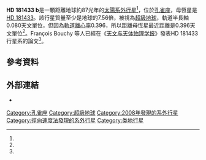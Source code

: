 {{Planetbox begin 
| name = HD 181433 b
}} 
{{Planetbox star
| star = [[HD_181433|HD 181433]]
| constell = [[孔雀座|孔雀座]]
| RA = {{RA|19|25|09.5663}}<ref name="simbad">{{cite web|url=http://simbad.u-strasbg.fr/simbad/sim-id?protocol=html&Ident=hd+181433&NbIdent=1&Radius=10&Radius.unit=arcmin&submit=submit+id|title=NLTT 47732 -- High proper-motion star|work=SIMBAD|accessdate=2008-10-02|archive-date=2019-06-08|archive-url=https://web.archive.org/web/20190608125331/http://simbad.u-strasbg.fr/simbad/sim-id?protocol=html&Ident=hd+181433&NbIdent=1&Radius=10&Radius.unit=arcmin&submit=submit+id|dead-url=no}}</ref>
| DEC = {{DEC|-66|28|07.671}}<ref name="simbad" />
| app_mag = 8.38<ref name="simbad" />
| dist_ly = 87 ± 3<ref name="vanleeuwen07">{{cite web|url=http://webviz.u-strasbg.fr/viz-bin/VizieR-5?-out.add=.&-source=I/311/hip2&recno=95152|title=HIP 95152|author=van Leeuwen, F.|year=2007|work=Hipparcos, the New Reduction: The Astrometric Catalogue|accessdate=2008-10-02|archive-date=2017-08-02|archive-url=https://web.archive.org/web/20170802085828/http://webviz.u-strasbg.fr/viz-bin/VizieR-5?-out.add=.&-source=I%2F311%2Fhip2&recno=95152|dead-url=no}}</ref>
| dist_pc = 26.8 ± 0.8
| class = K5V<ref name="esa97">{{cite web|url=http://webviz.u-strasbg.fr/viz-bin/VizieR-S?HIP%2095467|title=HIP 95152|work=The Hipparcos and Tycho Catalogues: The Hipparcos Main Catalogue|year=1997|author=ESA|accessdate=2008-10-02|archive-date=2016-03-03|archive-url=https://web.archive.org/web/20160303230020/http://webviz.u-strasbg.fr/viz-bin/VizieR-S?HIP%2095467|dead-url=no}}</ref>
| mass = 0.78<ref name="schneider" />
| temperature = 4962 ± 134<ref name="schneider" />
| metallicity = 0.33 ± 0.13<ref name="schneider" />
}}
{{Planetbox orbit 
| semimajor = 0.080<ref name="schneider">{{cite web|url=http://exoplanet.eu/planet.php?p1=HD+181433&p2=b|title=Notes for Planet HD 181433 b|work=The Extrasolar Planets Encyclopaedia|author=Schneider, J.|accessdate=2008-10-02|archive-date=2012-05-30|archive-url=https://web.archive.org/web/20120530075002/http://exoplanet.eu/planet.php?p1=HD+181433&p2=b|dead-url=no}}</ref>
| semimajor_gigameter = 12.0
| periastron = 0.048
| periastron_gigameter = 7.2
| apastron = 0.111
| apastron_gigameter = 16.6
| eccentricity = 0.396<ref name="schneider" />
| period = 9.3743<ref name="schneider" />
| speed = 93
| ang_dist = 3
| arg_peri = 202 ± 10<ref name="schneider" />
| t_peri = 2454542 ± 0.26<ref name="schneider" />
}}
{{Planetbox character 
| minimum_mass = 0.0238<ref name="schneider" />
| minimum_mass_earth = 7.56
}} 
{{Planetbox discovery 
| discovery_date = 2008年6月16日<ref name="eso">{{cite press release |url=http://www.eso.org/public/outreach/press-rel/pr-2008/pr-19-08.html |title=A Trio of Super-Earths |publisher=ESO |date=2008-06-16 |accessdate=2008-10-02 |deadurl=yes |archiveurl=https://web.archive.org/web/20081007085709/http://www.eso.org/public/outreach/press-rel/pr-2008/pr-19-08.html |archivedate=2008-10-07 }}</ref>
| discoverers = Bouchy 等人<ref name="bouchy2009"/>
| discovery_method = [[都卜勒光譜學|都卜勒光譜學]]<ref name="eso" />
| discovery_site = {{CHL}}[[拉西拉天文台|拉西拉天文台]]<ref name="eso" />
| discovery_status = 已發表論文<ref name="bouchy2009"/>
}}
{{Planetbox reference
| star = HD+181433
| planet = b
}}
{{Planetbox end}}

'''HD 181433 b'''是一顆距離地球約87光年的[[太陽系外行星|太陽系外行星]]<ref name="vanleeuwen07" />，位於[[孔雀座|孔雀座]]，母恆星是[[HD_181433|HD 181433]]。該行星質量至少是地球的7.56倍，被視為[[超級地球|超級地球]]，軌道半長軸0.080天文單位，但因為[[軌道離心率|軌道離心率]]0.396，所以距離母恆星最近距離是0.396天文單位<ref name="schneider" />。François Bouchy 等人已經在《[[天文与天体物理学报|天文与天体物理学报]]》發表HD 181433行星系的論文<ref name="bouchy2009"/>。

== 參考資料 ==
{{reflist|30em|refs=

<ref name="bouchy2009">{{cite journal | title=The HARPS search for southern extra-solar planets. XVII. Super-Earth and Neptune-mass planets in multiple planet systems HD 47186 and HD 181433 | url=http://www.aanda.org/articles/aa/full_html/2009/11/aa10669-08/aa10669-08.html | last1=Bouchy | first1=F. | last2=Mayor | first2=M. | last3=Lovis | first3=C. | last4=Udry | first4=S. | last5=Benz | first5=W. | last6=Bertaux | first6=J.-L. | last7=Delfosse | first7=X. | last8=Mordasini | first8=C. | last9=Pepe | first9=F. | display-authors=1 | journal=Astronomy and Astrophysics | volume=496 | issue=2 | pages=527–531 | year=2009 | arxiv=0812.1608 | bibcode=2009A&A...496..527B | doi=10.1051/0004-6361:200810669 | access-date=2013-04-21 | archive-date=2019-12-07 | archive-url=https://web.archive.org/web/20191207151314/https://www.aanda.org/articles/aa/full_html/2009/11/aa10669-08/aa10669-08.html | dead-url=no }}</ref>

}}

== 外部連結 ==
* {{cite web | url=http://media4.obspm.fr/exoplanets/base/planete.php?etoile=HD+181433&planete=b | title=HD 181433 b | work=Exoplanets | access-date=2013-04-21 | archive-url=https://web.archive.org/web/20120304130907/http://media4.obspm.fr/exoplanets/base/planete.php?etoile=HD+181433&planete=b | archive-date=2012-03-04 | dead-url=yes }}

{{Sky|19|25|09.5663|-|66|28|07.671|87}}
{{HD 181433}}

[[Category:孔雀座|Category:孔雀座]]
[[Category:超級地球|Category:超級地球]]
[[Category:2008年發現的系外行星|Category:2008年發現的系外行星]]
[[Category:徑向速度法發現的系外行星|Category:徑向速度法發現的系外行星]]
[[Category:类地行星|Category:类地行星]]